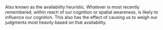 Also known as the availability heuristic. Whatever is most recently remembered, within reach of our
cognition or spatial awareness, is likely to influence our cognition. This also has the effect of
causing us to weigh our judgments most heavily based on that availability.
